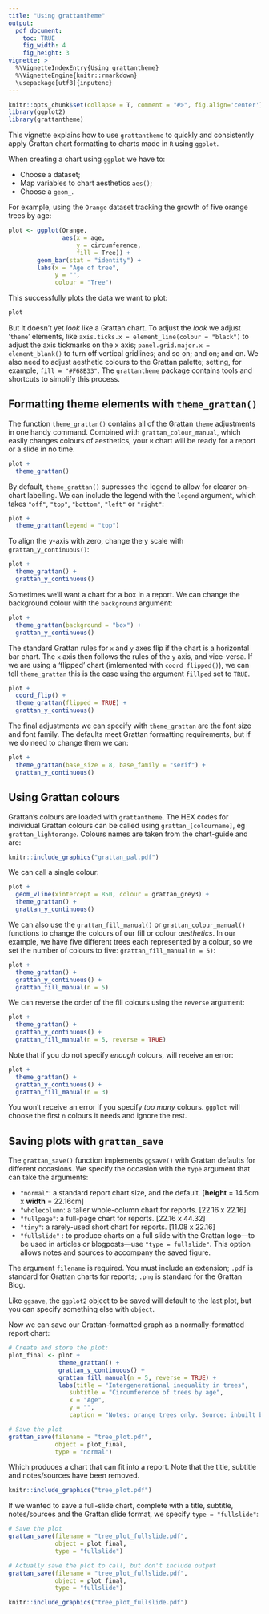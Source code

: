 ```yaml
---
title: "Using grattantheme"
output:
  pdf_document:
    toc: TRUE
    fig_width: 4
    fig_height: 3
vignette: >
  %\VignetteIndexEntry{Using grattantheme}
  %\VignetteEngine{knitr::rmarkdown}
  \usepackage[utf8]{inputenc}
---
```


```r
knitr::opts_chunk$set(collapse = T, comment = "#>", fig.align='center')
library(ggplot2)
library(grattantheme)
```


This vignette explains how to use `grattantheme` to quickly and consistently apply Grattan chart formatting to charts made in `R` using `ggplot`.

When creating a chart using `ggplot` we have to:

* Choose a dataset;
* Map variables to chart aesthetics `aes()`;
* Choose a `geom_`.

For example, using the `Orange` dataset tracking the growth of five orange trees by age:

```r
plot <- ggplot(Orange,
               aes(x = age,
                   y = circumference,
                   fill = Tree)) +
        geom_bar(stat = "identity") +
        labs(x = "Age of tree",
             y = "",
             colour = "Tree")
```

This successfully plots the data we want to plot:

```r
plot
```

But it doesn't yet _look_ like a Grattan chart. To adjust the _look_ we adjust '`theme`' elements, like `axis.ticks.x = element_line(colour = "black")` to adjust the axis tickmarks on the x axis; `panel.grid.major.x = element_blank()` to turn off vertical gridlines; and so on; and on; and on. We also need to adjust aesthetic colours to the Grattan palette; setting, for example, `fill = "#F68B33"`. The `grattantheme` package contains tools and shortcuts to simplify this process.


\newpage 
## Formatting theme elements with `theme_grattan()`

The function `theme_grattan()` contains all of the Grattan `theme` adjustments in one handy command. Combined with `grattan_colour_manual`, which easily changes colours of aesthetics, your `R` chart will be ready for a report or a slide in no time.


```r
plot + 
  theme_grattan()
```

By default, `theme_grattan()` supresses the legend to allow for clearer on-chart labelling. We can include the legend with the `legend` argument, which takes `"off"`, `"top"`, `"bottom"`, `"left"` or `"right"`:

```r
plot + 
  theme_grattan(legend = "top")
```

To align the y-axis with zero, change the y scale with `grattan_y_continuous()`:

```r
plot + 
  theme_grattan() +
  grattan_y_continuous()
```


Sometimes we'll want a chart for a box in a report. We can change the background colour with the `background` argument:

```r
plot + 
  theme_grattan(background = "box") +
  grattan_y_continuous()
```


The standard Grattan rules for `x` and `y` axes flip if the chart is a horizontal bar chart. The `x` axis then follows the rules of the `y` axis, and vice-versa. If we are using a 'flipped' chart (imlemented with `coord_flipped()`), we can tell `theme_grattan` this is the case using the argument `fillped` set to `TRUE`.

```r
plot + 
  coord_flip() +
  theme_grattan(flipped = TRUE) +
  grattan_y_continuous()
```


The final adjustments we can specify with `theme_grattan` are the font size and font family. The defaults meet Grattan formatting requirements, but if we do need to change them we can:

```r

plot + 
  theme_grattan(base_size = 8, base_family = "serif") +
  grattan_y_continuous()

```


\newpage
## Using Grattan colours

Grattan's colours are loaded with `grattantheme`. The HEX codes for individual Grattan colours can be called using `grattan_[colourname]`, eg `grattan_lightorange`. Colours names are taken from the chart-guide and are:

```r
knitr::include_graphics("grattan_pal.pdf")
```

We can call a single colour:

```r
plot + 
  geom_vline(xintercept = 850, colour = grattan_grey3) +
  theme_grattan() +
  grattan_y_continuous()

```


We can also use the `grattan_fill_manual()` or `grattan_colour_manual()` functions to change the colours of our fill or colour _aesthetics_. In our example, we have five different trees each represented by a colour, so we set the number of colours to five: `grattan_fill_manual(n = 5)`:

```r
plot + 
  theme_grattan() +
  grattan_y_continuous() +
  grattan_fill_manual(n = 5)

```

We can reverse the order of the fill colours using the `reverse` argument:

```r
plot + 
  theme_grattan() +
  grattan_y_continuous() +
  grattan_fill_manual(n = 5, reverse = TRUE)

```

Note that if you do not specify _enough_ colours, will receive an error:

```r
plot + 
  theme_grattan() +
  grattan_y_continuous() + 
  grattan_fill_manual(n = 3)
```

You won't receive an error if you specify _too many_ colours. `ggplot` will choose the first `n` colours it needs and ignore the rest.


## Saving plots with `grattan_save`


The `grattan_save()` function implements `ggsave()` with Grattan defaults for different occasions. We specify the occasion with the `type` argument that can take the arguments:

* `"normal"`: a standard report chart size, and the default. [**height** = 14.5cm x **width** = 22.16cm]
* `"wholecolumn`: a taller whole-column chart for reports. [22.16 x 22.16]
* `"fullpage"`: a full-page chart for reports. [22.16 x 44.32]
* `"tiny"`: a rarely-used short chart for reports. [11.08 x 22.16]
* `"fullslide"` : to produce charts on a full slide with the Grattan logo---to be used in articles or blogposts---use `"type = fullslide"`. This option allows notes and sources to accompany the saved figure. 

The argument `filename` is required. You must include an extension; `.pdf` is standard for Grattan charts for reports; `.png` is standard for the Grattan Blog. 

Like `ggsave`, the `ggplot2` object to be saved will default to the last plot, but you can specify something else with `object`.

Now we can save our Grattan-formatted graph as a normally-formatted report chart:

```r
# Create and store the plot:
plot_final <- plot +
              theme_grattan() +
              grattan_y_continuous() +
              grattan_fill_manual(n = 5, reverse = TRUE) +
              labs(title = "Intergenerational inequality in trees",
                 subtitle = "Circumference of trees by age",
                 x = "Age", 
                 y = "",
                 caption = "Notes: orange trees only. Source: inbuilt base R datasets.")

# Save the plot
grattan_save(filename = "tree_plot.pdf",
             object = plot_final,
             type = "normal")

```


Which produces a chart that can fit into a report. Note that the title, subtitle and notes/sources have been removed.

```r
knitr::include_graphics("tree_plot.pdf")
```

If we wanted to save a full-slide chart, complete with a title, subtitle, notes/sources and the Grattan slide format, we specify `type = "fullslide"`:

```r
# Save the plot
grattan_save(filename = "tree_plot_fullslide.pdf",
             object = plot_final,
             type = "fullslide")

```

```r
# Actually save the plot to call, but don't include output
grattan_save(filename = "tree_plot_fullslide.pdf",
             object = plot_final,
             type = "fullslide")

```

```r
knitr::include_graphics("tree_plot_fullslide.pdf")
```






